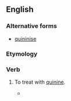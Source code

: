 ==English==

===Alternative forms===
* [[quininise]]

===Etymology===
{{suffix|quinine|ize|alt1=quinin(e)|lang=en}}

===Verb===
{{en-verb|quininiz}}

# {{lb|en|obsolete}} To treat with [[quinine]].
#* {{quote-book|title=Transactions of the American Medical Association|volume=23|year=1872|url=http://books.google.com/books?id=Kg9YAAAAMAAJ&dq=%22quininize%22&pg=PA393#v=onepage&q=%22quininize%22&f=false|passage=You have only to '''quininize''' your patient on the day preceding, and continue it until the 7th, 14th, or 21st days shall have passed, to break up the disease.}}
